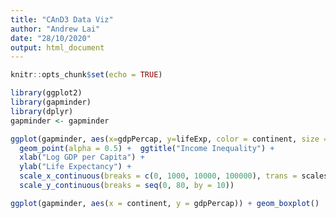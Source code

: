 ```yaml
---
title: "CAnD3 Data Viz"
author: "Andrew Lai"
date: "28/10/2020"
output: html_document
---
```


```r
knitr::opts_chunk$set(echo = TRUE)

library(ggplot2)
library(gapminder)
library(dplyr)
gapminder <- gapminder
```

```r

ggplot(gapminder, aes(x=gdpPercap, y=lifeExp, color = continent, size = pop)) + 
  geom_point(alpha = 0.5) +  ggtitle("Income Inequality") + 
  xlab("Log GDP per Capita") + 
  ylab("Life Expectancy") + 
  scale_x_continuous(breaks = c(0, 1000, 10000, 100000), trans = scales::log_trans()) +
  scale_y_continuous(breaks = seq(0, 80, by = 10))
```


```r

ggplot(gapminder, aes(x = continent, y = gdpPercap)) + geom_boxplot() 
```